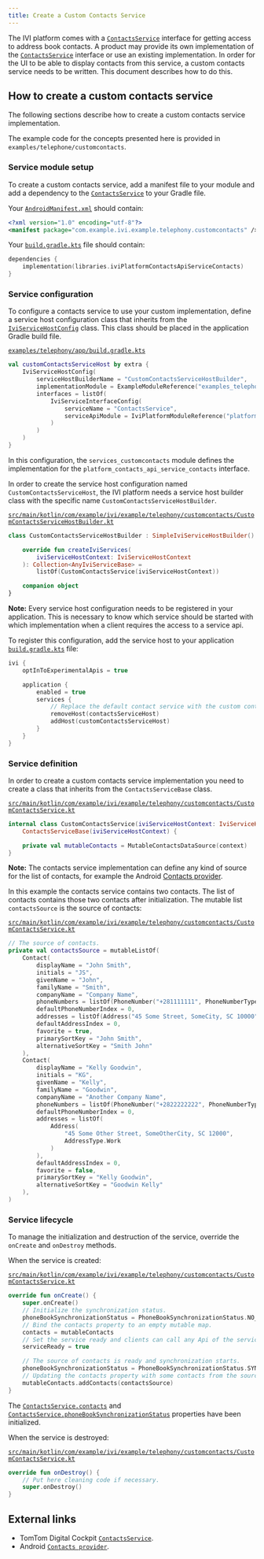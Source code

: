 ```yaml
---
title: Create a Custom Contacts Service
---
```


The IVI platform comes with a [`ContactsService`](TTIVI_PLATFORM_API) interface for getting access
to address book contacts. A product may provide its own implementation of the
[`ContactsService`](TTIVI_PLATFORM_API) interface or use an existing implementation. In order for
the UI to be able to display contacts from this service, a custom contacts service needs to be
written. This document describes how to do this.

## How to create a custom contacts service

The following sections describe how to create a custom contacts service implementation.

The example code for the concepts presented here is provided in `examples/telephone/customcontacts`.

### Service module setup

To create a custom contacts service, add a manifest file to your module and add a dependency to
the [`ContactsService`](TTIVI_PLATFORM_API) to your Gradle file.

Your
[`AndroidManifest.xml`](https://github.com/tomtom-international/tomtom-digital-cockpit-sdk-examples/blob/main/examples/telephony/customcontacts/src/main/AndroidManifest.xml#L14)
should contain:

```xml
<?xml version="1.0" encoding="utf-8"?>
<manifest package="com.example.ivi.example.telephony.customcontacts" />
```

Your
[`build.gradle.kts`](https://github.com/tomtom-international/tomtom-digital-cockpit-sdk-examples/blob/main/examples/telephony/customcontacts/build.gradle.kts#L20)
file should contain:

```kotlin
dependencies {
    implementation(libraries.iviPlatformContactsApiServiceContacts)
}
```

### Service configuration

To configure a contacts service to use your custom implementation, define a service host
configuration class that inherits from the [`IviServiceHostConfig`](TTIVI_GRADLEPLUGINS_API)
class. This class should be placed in the application Gradle build file.

[`examples/telephony/app/build.gradle.kts`](https://github.com/tomtom-international/tomtom-digital-cockpit-sdk-examples/blob/main/examples/telephony/app/build.gradle.kts#L24-L35)

```kotlin
val customContactsServiceHost by extra {
    IviServiceHostConfig(
        serviceHostBuilderName = "CustomContactsServiceHostBuilder",
        implementationModule = ExampleModuleReference("examples_telephony_customcontacts"),
        interfaces = listOf(
            IviServiceInterfaceConfig(
                serviceName = "ContactsService",
                serviceApiModule = IviPlatformModuleReference("platform_contacts_api_service_contacts")
            )
        )
    )
}
```

In this configuration, the `services_customcontacts` module defines the implementation for
the `platform_contacts_api_service_contacts` interface.

In order to create the service host configuration named `CustomContactsServiceHost`, the IVI
platform needs a service host builder class with the specific
name `CustomContactsServiceHostBuilder`.

[`src/main/kotlin/com/example/ivi/example/telephony/customcontacts/CustomContactsServiceHostBuilder.kt`](https://github.com/tomtom-international/tomtom-digital-cockpit-sdk-examples/blob/main/examples/telephony/customcontacts/src/main/kotlin/com/example/ivi/example/telephony/customcontacts/CustomContactsServiceHostBuilder.kt#L21-L29)

```kotlin
class CustomContactsServiceHostBuilder : SimpleIviServiceHostBuilder() {

    override fun createIviServices(
        iviServiceHostContext: IviServiceHostContext
    ): Collection<AnyIviServiceBase> =
        listOf(CustomContactsService(iviServiceHostContext))

    companion object
}
```

__Note:__ Every service host configuration needs to be registered in your application. This is
necessary to know which service should be started with which implementation when a client requires
the access to a service api.

To register this configuration, add the service host to your application
[`build.gradle.kts`](https://github.com/tomtom-international/tomtom-digital-cockpit-sdk-examples/blob/main/examples/telephony/app/build.gradle.kts#L53-L61)
file:

```kotlin
ivi {
    optInToExperimentalApis = true

    application {
        enabled = true
        services {
            // Replace the default contact service with the custom contacts service.
            removeHost(contactsServiceHost)
            addHost(customContactsServiceHost)
        }
    }
}
```

### Service definition

In order to create a custom contacts service implementation you need to create a class that inherits
from the `ContactsServiceBase` class.

[`src/main/kotlin/com/example/ivi/example/telephony/customcontacts/CustomContactsService.kt`](https://github.com/tomtom-international/tomtom-digital-cockpit-sdk-examples/blob/main/examples/telephony/customcontacts/src/main/kotlin/com/example/ivi/example/telephony/customcontacts/CustomContactsService.kt#L31-L35)

```kotlin
internal class CustomContactsService(iviServiceHostContext: IviServiceHostContext) :
    ContactsServiceBase(iviServiceHostContext) {

    private val mutableContacts = MutableContactsDataSource(context)
}
```

__Note:__ The contacts service implementation can define any kind of source for the list of
contacts, for example the Android
[Contacts provider](https://developer.android.com/guide/topics/providers/contacts-provider).

In this example the contacts service contains two contacts. The list of contacts contains those two
contacts after initialization. The mutable list `contactsSource` is the source of contacts:

[`src/main/kotlin/com/example/ivi/example/telephony/customcontacts/CustomContactsService.kt`](https://github.com/tomtom-international/tomtom-digital-cockpit-sdk-examples/blob/main/examples/telephony/customcontacts/src/main/kotlin/com/example/ivi/example/telephony/customcontacts/CustomContactsService.kt#L41-L77)

```kotlin
// The source of contacts.
private val contactsSource = mutableListOf(
    Contact(
        displayName = "John Smith",
        initials = "JS",
        givenName = "John",
        familyName = "Smith",
        companyName = "Company Name",
        phoneNumbers = listOf(PhoneNumber("+281111111", PhoneNumberType.Main)),
        defaultPhoneNumberIndex = 0,
        addresses = listOf(Address("45 Some Street, SomeCity, SC 10000", AddressType.Home)),
        defaultAddressIndex = 0,
        favorite = true,
        primarySortKey = "John Smith",
        alternativeSortKey = "Smith John"
    ),
    Contact(
        displayName = "Kelly Goodwin",
        initials = "KG",
        givenName = "Kelly",
        familyName = "Goodwin",
        companyName = "Another Company Name",
        phoneNumbers = listOf(PhoneNumber("+2822222222", PhoneNumberType.Mobile)),
        defaultPhoneNumberIndex = 0,
        addresses = listOf(
            Address(
                "45 Some Other Street, SomeOtherCity, SC 12000",
                AddressType.Work
            )
        ),
        defaultAddressIndex = 0,
        favorite = false,
        primarySortKey = "Kelly Goodwin",
        alternativeSortKey = "Goodwin Kelly"
    ),
)
```

### Service lifecycle

To manage the initialization and destruction of the service, override the `onCreate` and `onDestroy`
methods.

When the service is created:

[`src/main/kotlin/com/example/ivi/example/telephony/customcontacts/CustomContactsService.kt`](https://github.com/tomtom-international/tomtom-digital-cockpit-sdk-examples/blob/main/examples/telephony/customcontacts/src/main/kotlin/com/example/ivi/example/telephony/customcontacts/CustomContactsService.kt#L79-L97)

```kotlin
override fun onCreate() {
    super.onCreate()
    // Initialize the synchronization status.
    phoneBookSynchronizationStatus = PhoneBookSynchronizationStatus.NO_CONNECTED_DEVICES
    // Bind the contacts property to an empty mutable map.
    contacts = mutableContacts
    // Set the service ready and clients can call any Api of the service.
    serviceReady = true

    // The source of contacts is ready and synchronization starts.
    phoneBookSynchronizationStatus = PhoneBookSynchronizationStatus.SYNCHRONIZATION_IN_PROGRESS
    // Updating the contacts property with some contacts from the source
    mutableContacts.addContacts(contactsSource)
}
```

The [`ContactsService.contacts`](TTIVI_PLATFORM_API) and
[`ContactsService.phoneBookSynchronizationStatus`](TTIVI_PLATFORM_API) properties have been
initialized.

When the service is destroyed:

[`src/main/kotlin/com/example/ivi/example/telephony/customcontacts/CustomContactsService.kt`](https://github.com/tomtom-international/tomtom-digital-cockpit-sdk-examples/blob/main/examples/telephony/customcontacts/src/main/kotlin/com/example/ivi/example/telephony/customcontacts/CustomContactsService.kt#L99-L102)

```kotlin
override fun onDestroy() {
    // Put here cleaning code if necessary.
    super.onDestroy()
}
```

## External links

- TomTom Digital Cockpit [`ContactsService`](TTIVI_PLATFORM_API).
- Android [`Contacts provider`](https://developer.android.com/guide/topics/providers/contacts-provider).


